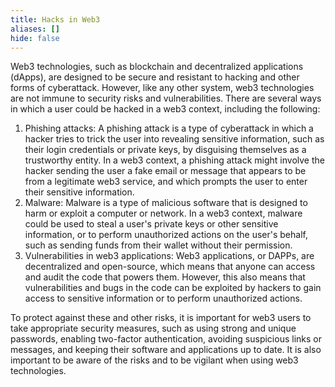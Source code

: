 ```yaml
---
title: Hacks in Web3
aliases: []
hide: false
---
```




Web3 technologies, such as blockchain and decentralized applications (dApps), are designed to be secure and resistant to hacking and other forms of cyberattack. However, like any other system, web3 technologies are not immune to security risks and vulnerabilities. There are several ways in which a user could be hacked in a web3 context, including the following:

1. Phishing attacks: A phishing attack is a type of cyberattack in which a hacker tries to trick the user into revealing sensitive information, such as their login credentials or private keys, by disguising themselves as a trustworthy entity. In a web3 context, a phishing attack might involve the hacker sending the user a fake email or message that appears to be from a legitimate web3 service, and which prompts the user to enter their sensitive information.
2. Malware: Malware is a type of malicious software that is designed to harm or exploit a computer or network. In a web3 context, malware could be used to steal a user's private keys or other sensitive information, or to perform unauthorized actions on the user's behalf, such as sending funds from their wallet without their permission.
3. Vulnerabilities in web3 applications: Web3 applications, or DAPPs, are decentralized and open-source, which means that anyone can access and audit the code that powers them. However, this also means that vulnerabilities and bugs in the code can be exploited by hackers to gain access to sensitive information or to perform unauthorized actions.

To protect against these and other risks, it is important for web3 users to take appropriate security measures, such as using strong and unique passwords, enabling two-factor authentication, avoiding suspicious links or messages, and keeping their software and applications up to date. It is also important to be aware of the risks and to be vigilant when using web3 technologies.
